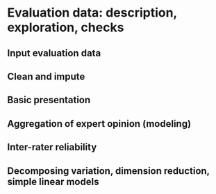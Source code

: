 # Evaluation data: description, exploration, checks

## Input evaluation data

<!-- need airtable API stuff -->

## Clean and impute 


## Basic presentation

## Aggregation of expert opinion (modeling)

## Inter-rater reliability

## Decomposing variation, dimension reduction, simple linear models


